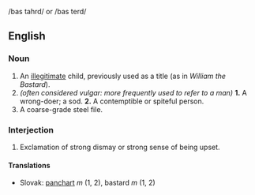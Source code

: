 /bas tahrd/ or /bas terd/

==English==

===Noun===

# An [[illegitimate]] child, previously used as a title (as in ''William the Bastard'').
# ''(often considered vulgar: more frequently used to refer to a man)'' '''1.''' A wrong-doer; a sod. '''2.''' A contemptible or spiteful person.
# A coarse-grade steel file.

===Interjection===

# Exclamation of strong dismay or strong sense of being upset.

==== Translations ====
*Slovak: [[panchart]] ''m'' (1, 2), bastard ''m'' (1, 2)